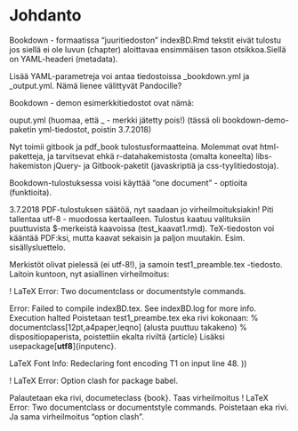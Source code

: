 # Johdanto

Bookdown - formaatissa "juuritiedoston" indexBD.Rmd tekstit eivät tulostu jos siellä ei ole luvun (chapter) aloittavaa ensimmäisen tason otsikkoa.Siellä on YAML-headeri (metadata).

Lisää YAML-parametreja voi antaa tiedostoissa _bookdown.yml ja _output.yml. Nämä lienee välittyvät Pandocille?

Bookdown - demon esimerkkitiedostot ovat nämä:

ouput.yml (huomaa, että _ - merkki jätetty pois!) (tässä oli bookdown-demo-paketin yml-tiedostot, poistin 3.7.2018)





Nyt toimii gitbook ja pdf_book tulostusformaatteina. Molemmat ovat html-paketteja, ja tarvitsevat ehkä r-datahakemistosta (omalta koneelta) libs-hakemiston jQuery- ja Gitbook-paketit (javaskriptiä ja css-tyylitiedostoja).

Bookdown-tulostuksessa voisi käyttää "one document" - optioita (funktioita).

3.7.2018 PDF-tulostuksen säätöä, nyt saadaan jo virheilmoituksiakin! Piti tallentaa utf-8 - muodossa kertaalleen. Tulostus kaatuu valituksiin puuttuvista $-merkeistä kaavoissa (test_kaavat1.rmd). TeX-tiedoston voi kääntää PDF:ksi, mutta kaavat sekaisin ja paljon muutakin. Esim. sisällysluettelo.

Merkistöt olivat pielessä (ei utf-8!), ja samoin test1_preamble.tex -tiedosto. Laitoin kuntoon, nyt asiallinen virheilmoitus:

! LaTeX Error: Two documentclass or documentstyle commands.

Error: Failed to compile indexBD.tex. See indexBD.log for more info.
Execution halted
Poistetaan test1_preambe.tex eka rivi kokonaan:
% documentclass[12pt,a4paper,leqno] (alusta puuttuu takakeno)
% dispositiopaperista, poistettiin ekalta riviltä {article}
Lisäksi usepackage[**utf8**]{inputenc}.

LaTeX Font Info:    Redeclaring font encoding T1 on input line 48.
))

! LaTeX Error: Option clash for package babel. 

Palautetaan eka rivi, documeteclass {book}. Taas virheilmoitus ! LaTeX Error: Two documentclass or documentstyle commands. Poistetaan eka rivi. Ja sama virheilmoitus "option clash".

